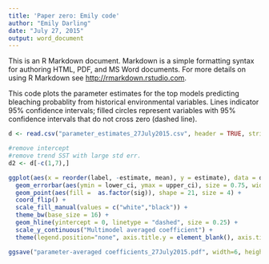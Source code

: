 ```yaml
---
title: 'Paper zero: Emily code'
author: "Emily Darling"
date: "July 27, 2015"
output: word_document
---
```


This is an R Markdown document. Markdown is a simple formatting syntax for authoring HTML, PDF, and MS Word documents. For more details on using R Markdown see <http://rmarkdown.rstudio.com>.

This code plots the parameter estimates for the top models predicting bleaching probablity from historical environmental variables. Lines indicator 95% confidence intervals; filled circles represent variables with 95% confidence intervals that do not cross zero (dashed line).

```r
d <- read.csv("parameter_estimates_27July2015.csv", header = TRUE, stringsAsFactors = FALSE) 

#remove intercept
#remove trend SST with large std err. 
d2 <- d[-c(1,7),]

ggplot(aes(x = reorder(label, -estimate, mean), y = estimate), data = d2) + 
  geom_errorbar(aes(ymin = lower_ci, ymax = upper_ci), size = 0.75, width = 0) + 
  geom_point(aes(fill =  as.factor(sig)), shape = 21, size = 4) +
  coord_flip() +
  scale_fill_manual(values = c("white","black")) + 
  theme_bw(base_size = 16) + 
  geom_hline(yintercept = 0, linetype = "dashed", size = 0.25) + 
  scale_y_continuous("Multimodel averaged coefficient") +
  theme(legend.position="none", axis.title.y = element_blank(), axis.title.x = element_text(size = 13))

ggsave("parameter-averaged coefficients_27July2015.pdf", width=6, height=3.5, dpi=300)

```

